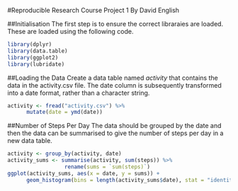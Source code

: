 #Reproducible Research Course Project 1
By David English

##Initialisation
The first step is to ensure the correct libraraies are loaded. These are loaded using the following code.

```r
library(dplyr)
library(data.table)
library(ggplot2)
library(lubridate)
```

##Loading the Data
Create a data table named *activity* that contains the data in the activity.csv file. The date column is subsequently transformed into a date format, rather than a character string.
``` r
activity <- fread("activity.csv") %>%
      mutate(date = ymd(date))
```

##Number of Steps Per Day
The data should be grouped by the date and then the data can be summarised to give the number of steps per day in a new data table.

```r
activity <- group_by(activity, date)
activity_sums <- summarise(activity, sum(steps)) %>%
                  rename(sums = `sum(steps)`)
ggplot(activity_sums, aes(x = date, y = sums)) + 
      geom_histogram(bins = length(activity_sums$date), stat = "identity")
```
